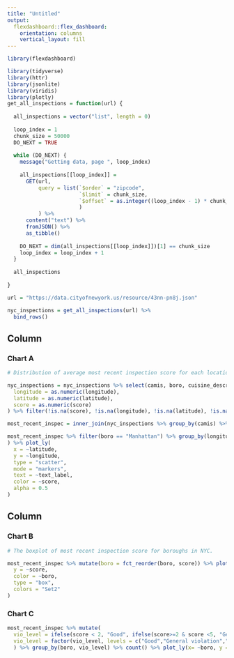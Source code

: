 ```yaml
---
title: "Untitled"
output: 
  flexdashboard::flex_dashboard:
    orientation: columns
    vertical_layout: fill
---
```


```r
library(flexdashboard)
```

```r
library(tidyverse)
library(httr)
library(jsonlite)
library(viridis)
library(plotly)
get_all_inspections = function(url) {
  
  all_inspections = vector("list", length = 0)
  
  loop_index = 1
  chunk_size = 50000
  DO_NEXT = TRUE
  
  while (DO_NEXT) {
    message("Getting data, page ", loop_index)
    
    all_inspections[[loop_index]] = 
      GET(url,
          query = list(`$order` = "zipcode",
                       `$limit` = chunk_size,
                       `$offset` = as.integer((loop_index - 1) * chunk_size)
                       )
          ) %>%
      content("text") %>%
      fromJSON() %>%
      as_tibble()
    
    DO_NEXT = dim(all_inspections[[loop_index]])[1] == chunk_size
    loop_index = loop_index + 1
  }
  
  all_inspections
  
}

url = "https://data.cityofnewyork.us/resource/43nn-pn8j.json"

nyc_inspections = get_all_inspections(url) %>%
  bind_rows() 
```

Column {data-width=650}
-----------------------------------------------------------------------

### Chart A

```r
# Distribution of average most recent inspection score for each location in Manhatton’s restaurants

nyc_inspections = nyc_inspections %>% select(camis, boro, cuisine_description, inspection_date, score, latitude, longitude) %>% mutate(
  longitude = as.numeric(longitude),
  latitude = as.numeric(latitude),
  score = as.numeric(score)
) %>% filter(!is.na(score), !is.na(longitude), !is.na(latitude), !is.na(inspection_date), !is.na(camis), !is.na(boro), !is.na(cuisine_description), longitude != 0, latitude != 0)

most_recent_inspec = inner_join(nyc_inspections %>% group_by(camis) %>% summarize(inspection_date = max(inspection_date)), nyc_inspections) %>% distinct() %>% ungroup() %>% group_by(camis) %>% filter(score == max(score)) %>% ungroup()

most_recent_inspec %>% filter(boro == "Manhattan") %>% group_by(longitude,latitude) %>% summarize(score = mean(score)) %>% mutate(text_label = str_c("Score:", score)
) %>% plot_ly(
  x = ~latitude,
  y = ~longitude, 
  type = "scatter",
  mode = "markers",
  text = ~text_label,
  color = ~score,
  alpha = 0.5
)
```



Column {data-width=350}
-----------------------------------------------------------------------

### Chart B

```r
# The boxplot of most recent inspection score for boroughs in NYC. 

most_recent_inspec %>% mutate(boro = fct_reorder(boro, score)) %>% plot_ly(
  y = ~score,
  color = ~boro,
  type = "box",
  colors = "Set2"
)

```

### Chart C
```r
most_recent_inspec %>% mutate(
  vio_level = ifelse(score < 2, "Good", ifelse(score>=2 & score <5, "General violation", ifelse(score>=5 & score < 7, "Critical violation", "Public health hazard"))),
  vio_level = factor(vio_level, levels = c("Good","General violation","Critical violation", "Public health hazard"))
  ) %>% group_by(boro, vio_level) %>% count() %>% plot_ly(x= ~boro, y = ~n, color = ~vio_level, type = "bar") %>% layout(yaxis = list(title = 'Count'), barmode = 'stack')
```

